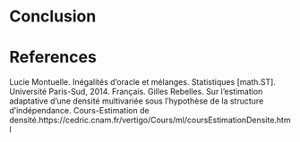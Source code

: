 # Conclusion



# References

Lucie Montuelle. Inégalités d’oracle et mélanges. Statistiques [math.ST]. Université Paris-Sud, 2014.
Français.\newline
Gilles Rebelles. Sur l'estimation adaptative d'une densité multivariée sous l'hypothèse de la structure d'indépendance.\newline
Cours-Estimation de densité.https://cedric.cnam.fr/vertigo/Cours/ml/coursEstimationDensite.html \newline